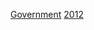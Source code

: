 {{Cat topic in year|topic=建立政府機構|year=2012}}

[[Category:2012年建立的政治组织|Government]]
[[Category:21世纪各年建立的政府机构|2012]]